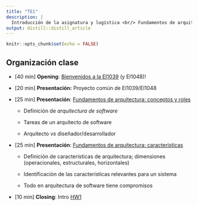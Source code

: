 ```yaml
---
title: "TE1"
description: |
  Introducción de la asignatura y logística <br/> Fundamentos de arquitectura: características y compromisos.
output: distill::distill_article
---
```


```r
knitr::opts_chunk$set(echo = FALSE)
```

## Organización clase

-   [40 min] **Opening**: [Bienvenidos a la EI1039](index.html) (y EI1048)!

-   [20 min] **Presentación:** Proyecto común de EI1039/EI1048

-   [25 min] **Presentación**: [Fundamentos de arquitectura: conceptos y roles](slides/TE1_1_fundamentos_arquitectura.html)

    -   Definición de *arquitectura de software*

    -   Tareas de un arquitecto de software

    -   Arquitecto *vs* diseñador/desarrollador

-   [25 min] **Presentación**: [Fundamentos de arquitectura: características](slides/TE1_2_caracteristicas_arquitectura.html)

    -   Definición de características de arquitectura; dimensiones (operacionales, estructurales, horizontales)

    -   Identificación de las características relevantes para un sistema

    -   Todo en arquitectura de software tiene compromisos

-   [10 min] **Closing**: Intro [HW1](HW1.html)
